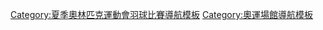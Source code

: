 <noinclude>
{{NoteTA
|G1=Sports
}}
</noinclude>
{{Navbox
|name = 奧運羽球場館
|title = [[奧運羽球場館列表|奧運羽球場館]]
|listclass = hlist
|image = [[Image:Badminton pictogram.svg|50px]]
|list1 =
* [[1988年夏季奧林匹克運動會羽球比賽|1988]]（表演賽）：[[首爾大學體育館]]
* [[1992年夏季奥林匹克运动会羽毛球比赛|1992]]：[[Pavelló de la Mar Bella]]
* [[1996年夏季奥林匹克运动会羽毛球比赛|1996]]：[[喬治亞州立大學運動體育館|喬治亞州立大學體育館]]
* [[2000年夏季奥林匹克运动会羽毛球比赛|2000]]：[[雪梨展覽場|巨蛋和展覽中心]]
* [[2004年夏季奥林匹克运动会羽毛球比赛|2004]]：[[Goudi Olympic Hall]]
* [[2008年夏季奥林匹克运动会羽毛球比赛|2008]]：[[北京工業大學體育館]]
* [[2012年夏季奧林匹克運動會羽球比賽|2012]]：[[溫布利體育館]]
* [[2016年夏季奧林匹克運動會羽球比賽|2016]]：[[里約中心]]4號館
* [[2020年夏季奧林匹克運動會羽球比賽|2020]]：[[武藏野之森綜合體育廣場]]
}}<noinclude>
[[Category:夏季奧林匹克運動會羽球比賽導航模板‎]]
[[Category:奧運場館導航模板]]
</noinclude>